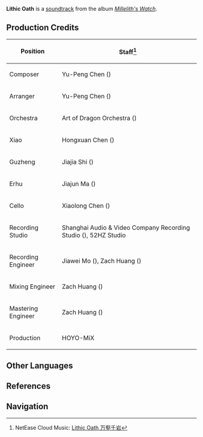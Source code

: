 {{Soundtrack Infobox
|title          =
|image          = Millelith's Watch.png
|album          = Millelith's Watch
|disc           = 1
|number         = 03
|featured       =
|featured2      =
|featured3      =
|featured_disc  =
|featured_disc2 =
|featured_disc3 =
|youtube_id     = lnMYwTxS6L0
|spotify_id     = 1eRV4DBbemrmgZE5zDAac1
|played_in      = The Chasm
|during         = [[The Chasm]]
|domain         =
|previous       = On the Vast Earth
|next           =  Under the Clear Sky
}}
'''Lithic Oath''' is a [[soundtrack]] from the album ''[[Millelith's Watch]]''.

==Production Credits==
{| class="wikitable" style="text-align:left; height:0.5em"
! Position
! Staff<ref>NetEase Cloud Music: [https://music.163.com/#/song?id=1956543003 Lithic Oath 万壑千岩]</ref>
|-
! Composer
| Yu-Peng Chen ({{Lang|zh=陈致逸|mini=1}})
|-
! Arranger
| Yu-Peng Chen ({{Lang|zh=陈致逸|mini=1}})
|-
! Orchestra
| Art of Dragon Orchestra ({{Lang|zh=龙之艺交响乐团|mini=1}})
|-
! Xiao
| Hongxuan Chen ({{Lang|zh=陈泓璇|mini=1}})
|-
! Guzheng
| Jiajia Shi ({{Lang|zh=施佳加|mini=1}})
|-
! Erhu
| Jiajun Ma ({{Lang|zh=马稼骏|mini=1}})
|-
! Cello
| Xiaolong Chen ({{Lang|zh=陈小龙|mini=1}})
|-
! Recording Studio
| Shanghai Audio & Video Company Recording Studio ({{Lang|zh=上海音像公司录音棚|mini=1}}), 52HZ Studio
|-
! Recording Engineer
| Jiawei Mo ({{Lang|zh=莫家伟|mini=1}}), Zach Huang ({{Lang|zh=黄巍|mini=1}})
|-
! Mixing Engineer
| Zach Huang ({{Lang|zh=黄巍|mini=1}})
|-
! Mastering Engineer
| Zach Huang ({{Lang|zh=黄巍|mini=1}})
|-
! Production
| HOYO-MiX
|}
<!--
==Videos==
<gallery hideaddbutton="true" captionalign="center">
</gallery>
==Trivia==
-->

==Other Languages==
{{Other Languages
|default_hidden = 1
|en      = Lithic Oath
|zhs     = 万壑千岩
|zhs_rm  = Wàn Hè Qiānyán
|ja      = 千巌万壑
|ja_rm   = Sengan Mangan{{Assumed}}
}}

==References==
{{Reflist}}

==Navigation==
{{Soundtrack Navbox|Millelith's Watch}}